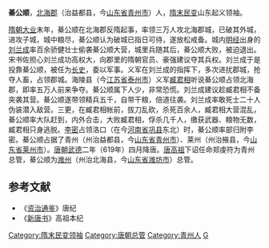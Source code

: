 '''綦公顺'''，[[北海郡|北海郡]]（治益都县，今[[山东省|山东省]][[青州市|青州市]]）人，[[隋末民变|隋末民变]]山东起义领袖。

[[隋朝|隋朝]][[大业|大业]]末年，綦公顺在北海郡反隋起事，率领三万人攻北海郡城，已破其外城，进攻子城，城中粮尽，綦公顺认为破城已指日可待，遂放松戒备。城内[[明经|明经]]出身的[[刘兰成|刘兰成]]率百余骄健壮士偷袭綦公顺大营，城里兵随其后，綦公顺大败，被迫退出。宋书佐担心刘兰成功高权大，向郡里的隋朝官员、豪强建议夺其兵权。刘兰成于是投靠綦公顺，被任为[[长史|长史]]，委以军事。义军在刘兰成的指挥下，多次进扰郡城，抢夺人畜，占领郡城。海陵县（今[[江苏省|江苏省]][[泰州市|泰州市]]）义军[[臧君相|臧君相]]听说綦公顺占领北海郡，即率五万人前来争夺。綦公顺属下人少，非常恐慌。刘兰成建议趁臧君相不备突袭其营。綦公顺遂带领精兵五千，自带干粮，倍道往袭。刘兰成率敢死士二十人伪装潜入敌营。三更，在臧君相帐前，拔刀乱砍，杀死百余人，臧君相大营混乱，綦公顺率大队赶到，内外合击，大败臧君相，俘杀几千人，缴获武器、粮物无数，臧君相只身逃脱。[[李密_(隋朝)|李密]]占领洛口（在今[[河南省|河南省]][[巩县|巩县]]东北）时，綦公顺率部归附李密。綦公顺占据了青州（州治益都县，今[[山东省|山东省]][[青州市|青州市]]）、莱州（州治掖县，今[[山东省|山东省]][[莱州市|莱州市]]）。[[唐朝|唐朝]][[武德|武德]]二年（619年）四月降唐。[[唐高祖|唐高祖]]下诏任命郑虔符为青州总管，綦公顺为[[潍州|潍州]]（州治北海县，今[[山东省|山东省]][[潍坊市|潍坊市]]）总管。

==参考文献==
*《[[资治通鉴|资治通鉴]]》唐纪
*《[[新唐书|新唐书]]》高祖本纪
{{DEFAULTSORT:J}}
[[Category:隋末民变领袖|Category:隋末民变领袖]]
[[Category:唐朝总管|Category:唐朝总管]]
[[Category:青州人|Category:青州人]]
[[Category:綦姓|G]]